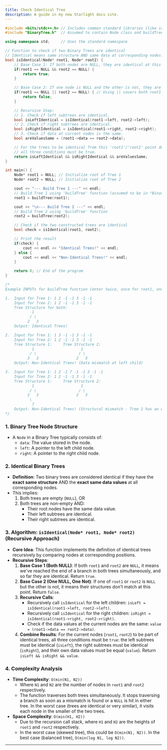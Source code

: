 ```yaml
---
title: Check Identical Tree
description: A guide in my new Starlight docs site.
---
```


```cpp
#include <bits/stdc++.h> // Includes common standard libraries (like iostream)
#include "BinaryTree.h"  // Assumed to contain Node class and buildTree function definitions

using namespace std;     // Uses the standard namespace

// Function to check if two Binary Trees are identical
// Identical means same structure AND same data at corresponding nodes.
bool isIdentical(Node* root1, Node* root2) {
    // Base Case 1: If both nodes are NULL, they are identical at this point.
    if(root1 == NULL && root2 == NULL) {
        return true;
    }

    // Base Case 2: If one node is NULL and the other is not, they are NOT identical.
    if(root1 == NULL || root2 == NULL) { // Using || covers both root1!=NULL && root2==NULL AND root1==NULL && root2!=NULL
        return false;
    }

    // Recursive Step:
    // 1. Check if left subtrees are identical.
    bool isLeftIdentical = isIdentical(root1->left, root2->left);
    // 2. Check if right subtrees are identical.
    bool isRightIdentical = isIdentical(root1->right, root2->right);
    // 3. Check if data at current nodes is the same.
    bool areValuesSame = (root1->data == root2->data);

    // For the trees to be identical from this 'root1'/'root2' point downwards,
    // all three conditions must be true.
    return isLeftIdentical && isRightIdentical && areValuesSame;
}

int main() {
    Node* root1 = NULL; // Initialize root of Tree 1
    Node* root2 = NULL; // Initialize root of Tree 2

    cout << "--- Build Tree 1 ---" << endl;
    // Build Tree 1 using 'buildTree' function (assumed to be in "BinaryTree.h")
    root1 = buildTree(root1);

    cout << "\n--- Build Tree 2 ---" << endl;
    // Build Tree 2 using 'buildTree' function
    root2 = buildTree(root2);

    // Check if the two constructed trees are identical
    bool check = isIdentical(root1, root2);

    // Print the result
    if(check) {
        cout << endl << "Identical Trees!" << endl;
    } else {
        cout << endl << "Non-Identical Trees!" << endl;
    }

    return 0; // End of the program
}

/*
Example INPUTs for buildTree function (enter twice, once for root1, once for root2):

1.  Input for Tree 1: 1 2 -1 -1 3 -1 -1
    Input for Tree 2: 1 2 -1 -1 3 -1 -1
    Tree Structure for both:
            1
           / \
          2   3
    Output: Identical Trees!

2.  Input for Tree 1: 1 3 -1 -1 3 -1 -1
    Input for Tree 2: 1 2 -1 -1 3 -1 -1
    Tree Structure 1:     Tree Structure 2:
            1                     1
           / \                   / \
          3   3                 2   3
    Output: Non-Identical Trees! (Data mismatch at left child)

3.  Input for Tree 1: 1 2 -1 7 -1 -1 3 -1 -1
    Input for Tree 2: 1 2 -1 -1 3 -1 -1
    Tree Structure 1:     Tree Structure 2:
            1                     1
           / \                   / \
          2   3                 2   3
           \
            7
    Output: Non-Identical Trees! (Structural mismatch - Tree 1 has an extra node 7)
*/
```

### 1\. Binary Tree Node Structure

  * A `Node` in a Binary Tree typically consists of:
      * `data`: The value stored in the node.
      * `left`: A pointer to the left child node.
      * `right`: A pointer to the right child node.

### 2\. Identical Binary Trees

  * **Definition**: Two binary trees are considered identical if they have the **exact same structure** AND the **exact same data values** at all corresponding nodes.
  * This implies:
    1.  Both trees are empty (`NULL`), OR
    2.  Both trees are non-empty AND:
          * Their root nodes have the same data value.
          * Their left subtrees are identical.
          * Their right subtrees are identical.

### 3\. Algorithm: `isIdentical(Node* root1, Node* root2)` (Recursive Approach)

  * **Core Idea**: This function implements the definition of identical trees recursively by comparing nodes at corresponding positions.
  * **Recursive Steps**:
    1.  **Base Case 1 (Both NULL)**: If both `root1` and `root2` are `NULL`, it means we've reached the end of a branch in both trees simultaneously, and so far they are identical. Return `true`.
    2.  **Base Case 2 (One NULL, One Not)**: If one of `root1` or `root2` is `NULL` but the other is not, it means their structures don't match at this point. Return `false`.
    3.  **Recursive Calls**:
          * Recursively call `isIdentical` for the left children: `isLeft = isIdentical(root1->left, root2->left)`.
          * Recursively call `isIdentical` for the right children: `isRight = isIdentical(root1->right, root2->right)`.
          * Check if the data values at the current nodes are the same: `value = (root1->data == root2->data)`.
    4.  **Combine Results**: For the current nodes (`root1`, `root2`) to be part of identical trees, all three conditions must be `true`: the left subtrees must be identical (`isLeft`), the right subtrees must be identical (`isRight`), and their own data values must be equal (`value`). Return `isLeft && isRight && value`.

### 4\. Complexity Analysis

  * **Time Complexity**: `O(min(N1, N2))`
      * Where `N1` and `N2` are the number of nodes in `root1` and `root2` respectively.
      * The function traverses both trees simultaneously. It stops traversing a branch as soon as a mismatch is found or a `NULL` is hit in either tree. In the worst case (trees are identical or very similar), it visits each node in the smaller of the two trees.
  * **Space Complexity**: `O(min(H1, H2))`
      * Due to the recursion call stack, where `H1` and `H2` are the heights of `root1` and `root2` respectively.
      * In the worst case (skewed tree), this could be `O(min(N1, N2))`. In the best case (balanced tree), `O(min(log N1, log N2))`.

-----


